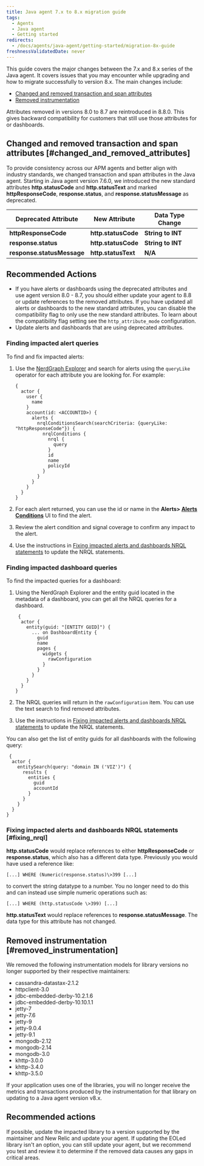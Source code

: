 ```yaml
---
title: Java agent 7.x to 8.x migration guide
tags:
  - Agents
  - Java agent
  - Getting started
redirects:
  - /docs/agents/java-agent/getting-started/migration-8x-guide
freshnessValidatedDate: never
---
```


This guide covers the major changes between the 7.x and 8.x series of the Java agent. It covers issues that you may encounter while upgrading and how to migrate successfully to version 8.x. The main changes include:

* [Changed and removed transaction and span attributes](#changed_and_removed_attributes)
* [Removed instrumentation](#removed_instrumentation)

<Callout variant="important">
Attributes removed in versions 8.0 to 8.7 are reintroduced in 8.8.0. This gives backward compatibility for customers that still use those attributes for <InlinePopover type="alerts" /> or dashboards.
</Callout>

## Changed and removed transaction and span attributes [#changed_and_removed_attributes]

To provide consistency across our APM agents and better align with industry standards, we changed transaction and span attributes in the Java agent. Starting in Java agent version 7.6.0, we introduced the new standard attributes <DNT>**http.statusCode**</DNT> and <DNT>**http.statusText**</DNT> and marked <DNT>**httpResponseCode**</DNT>, <DNT>**response.status**</DNT>, and <DNT>**response.statusMessage**</DNT> as deprecated.

|Deprecated Attribute |New Attribute |Data Type Change |
| --- | --- | --- |
| <DNT>**httpResponseCode**</DNT> | <DNT>**http.statusCode**</DNT> | <DNT>**String to INT**</DNT> |
| <DNT>**response.status**</DNT> | <DNT>**http.statusCode**</DNT> | <DNT>**String to INT**</DNT> |
| <DNT>**response.statusMessage**</DNT> | <DNT>**http.statusText**</DNT> | <DNT>**N/A**</DNT> |

## Recommended Actions

* If you have alerts or dashboards using the deprecated attributes and use agent version 8.0 - 8.7, you should either update your agent to 8.8 or update references to the removed attributes. If you have updated all alerts or dashboards to the new standard attributes, you can disable the compatibility flag to only use the new standard attributes. To learn about the compatibility flag setting see the `http_attribute_mode` configuration.
* Update alerts and dashboards that are using deprecated attributes.

### Finding impacted alert queries

To find and fix impacted alerts:

1. Use the [NerdGraph Explorer](https://one.newrelic.com/nerdgraph-graphiql) and search for alerts using the `queryLike` operator for each attribute you are looking for. For example:

    ```
    {
      actor {
        user {
          name
        }
        account(id: <ACCOUNTID>) {
          alerts {
            nrqlConditionsSearch(searchCriteria: {queryLike: "httpResponseCode"}) {
              nrqlConditions {
                nrql {
                  query
                }
                id
                name
                policyId
              }
            }
          }
        }
      }
    }  
    ```

2. For each alert returned, you can use the id or name in the <DNT>**Alerts> [Alerts Conditions](https://one.newrelic.com/alerts-ai/condition-builder/condition-list)**</DNT> UI to find the alert.
3. Review the alert condition and signal coverage to confirm any impact to the alert.
4. Use the instructions in [Fixing impacted alerts and dashboards NRQL statements](#fixing_nrql) to update the NRQL statements.

### Finding impacted dashboard queries

To find the impacted queries for a dashboard:

1. Using the NerdGraph Explorer and the entity guid located in the metadata of a dashboard, you can get all the NRQL queries for a dashboard.

    ```
     {
      actor {
        entity(guid: "[ENTITY GUID]") {
          ... on DashboardEntity {
            guid
            name
            pages {
              widgets {
                rawConfiguration
              }
            }
          }
        }
      }
    }
    ```

2. The NRQL queries will return in the `rawConfiguration` item. You can use the text search to find removed attributes.
3. Use the instructions in [Fixing impacted alerts and dashboards NRQL statements](#fixing_nrql) to update the NRQL statements.

You can also get the list of entity guids for all dashboards with the following query:

```
 {
  actor {
    entitySearch(query: "domain IN ('VIZ')") {
      results {
        entities {
          guid
          accountId
        }
      }
    }
  }
}
```

### Fixing impacted alerts and dashboards NRQL statements [#fixing_nrql]

<DNT>**http.statusCode**</DNT> would replace references to either <DNT>**httpResponseCode**</DNT> or <DNT>**response.status**</DNT>, which also has a different data type. Previously you would have used a reference like:

```[...] WHERE (Numeric(response.status)\>399 [...]```

to convert the string datatype to a number. You no longer need to do this and can instead use simple numeric operations such as:

```[...] WHERE (http.statusCode \>399) [...]```

<DNT>**http.statusText**</DNT> would replace references to <DNT>**response.statusMessage**</DNT>. The data type for this attribute has not changed.

## Removed instrumentation [#removed_instrumentation]

We removed the following instrumentation models for library versions no longer supported by their respective maintainers:

- cassandra-datastax-2.1.2
- httpclient-3.0
- jdbc-embedded-derby-10.2.1.6
- jdbc-embedded-derby-10.10.1.1
- jetty-7
- jetty-7.6
- jetty-9
- jetty-9.0.4
- jetty-9.1
- mongodb-2.12
- mongodb-2.14
- mongodb-3.0
- khttp-3.0.0
- khttp-3.4.0
- khttp-3.5.0

If your application uses one of the libraries, you will no longer receive the metrics and transactions produced by the instrumentation for that library on updating to a Java agent version v8.x.

## Recommended actions

If possible, update the impacted library to a version supported by the maintainer and New Relic and update your agent. If updating the EOLed library isn't an option, you can still update your agent, but we recommend you test and review it to determine if the removed data causes any gaps in critical areas.
